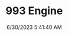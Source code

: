 ---
width: 3000
height: 2000
title: 993 Engine
description: White 993 engine shot
date: 6/30/2023 5:41:40 AM
cameraMake: Sony
cameraModel: ILCE-7M3
lens: E 35-150mm F2.0-F2.8 A058
settingsfStop: f/6.3
settingsISO: ISO 800
settingsShutter: 1/125
settingsFocalLength: 113 mm
---